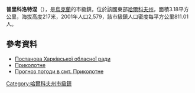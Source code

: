 {{no footnotes|time=2015-09-15T08:20:47+00:00}}
{{coord|50|9|30|N|37|20|8|E|scale:30000_region:UA|display=title}}

'''普里科洛特涅'''（{{lang-uk|Приколотне}}），是[[烏克蘭|烏克蘭]]的市級鎮，位於該國東部[[哈爾科夫州|哈爾科夫州]]，面積3.18平方公里，海拔高度217米，2001年人口2,579，該市級鎮人口密度每平方公里811.01人。

==參考資料==
*[http://gska2.rada.gov.ua/pls/z7502/A036?rdat1=27.07.2011&vf7551=1067 Постанова Харківської обласної ради]{{dead link|date=2018年3月 |bot=InternetArchiveBot |fix-attempted=yes }}
*[http://gska2.rada.gov.ua/pls/z7502/A005?rdat1=22.08.2008&rf7571=32642 Приколотне]{{dead link|date=2018年3月 |bot=InternetArchiveBot |fix-attempted=yes }}
* [http://weather.in.ua/ua/har'kovskaja/21588 Прогноз погоди в смт. Приколотне] {{Wayback|url=http://weather.in.ua/ua/har%27kovskaja/21588 |date=20160323030459 }}

{{DEFAULTSORT:Приколотне}}
[[Category:哈爾科夫州市級鎮|Category:哈爾科夫州市級鎮]]


{{Kharkiv-geo-stub}}